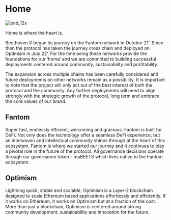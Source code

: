# Home
![end_12x](https://user-images.githubusercontent.com/109503546/217849328-d442d555-3610-4301-bdb2-b9ab852a1633.png)

Home is where the heart is.

Beethoven X began its journey on the Fantom network in October 21’. Since then the protocol has taken the journey cross chain and deployed on Optimism in July 22’. For the time being these networks provide the foundations for our ‘home’ and we are committed to building  successful deployments centered around community, sustainability and profitability. 

The expansion across multiple chains has been carefully considered and future deployments on other networks remain as a possibility.  It is important to note that the project will only act out of the best interest of both the protocol and the community.  Any further deployments will need to align strongly with the strategic growth of the protocol, long term and embrace the core values of our brand.


## Fantom

Super fast, endlessly efficient, welcoming and gracious. Fantom is built for DeFi. Not only does the technology offer a seamless DeFi experience, but an interwoven and intellectual community shines through at the heart of this ecosystem. Fantom is where we started our journey and it continues to play a pivotal role in the future of the protocol. All governance decisions operate through our governance token - maBEETS which lives native to the Fantom 
ecosystem.



## Optimism

Lightning quick, stable and scalable, Optimism is a Layer-2 blockchain designed to scale Ethereum based applications effortlessly and efficiently. If it works on Ethereum, it works on Optimism but at a fraction of the cost. More than just a blockchain, Optimism is centered around strong community development, sustainability and innovation for the future. 
